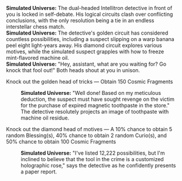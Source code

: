 {{Dialogue Start}}
:'''Simulated Universe:''' The dual-headed Intellitron detective in front of you is locked in self-debate. His logical circuits clash over conflicting conclusions, with the only resolution being a tie in an endless interstellar chess match.
:'''Simulated Universe:''' The detective's golden circuit has considered countless possibilities, including a suspect slipping on a warp banana peel eight light-years away. His diamond circuit explores various motives, while the simulated suspect grapples with how to freeze mint-flavored machine oil.
:'''Simulated Universe:''' "Hey, assistant, what are you waiting for? Go knock that fool out!" Both heads shout at you in unison.
:{{DIcon|Star}} Knock out the golden head of tricks &mdash; Obtain 150 Cosmic Fragments
::'''Simulated Universe:''' "Well done! Based on my meticulous deduction, the suspect must have sought revenge on the victim for the purchase of expired magnetic toothpaste in the store." The detective resolutely projects an image of toothpaste with machine oil residue.
:{{DIcon|Star}} Knock out the diamond head of motives &mdash; A 10% chance to obtain 5 random Blessing(s), 40% chance to obtain 2 random Curio(s), and 50% chance to obtain 100 Cosmic Fragments
::'''Simulated Universe:''' "I've listed 12,222 possibilities, but I'm inclined to believe that the tool in the crime is a customized holographic rose," says the detective as he confidently presents a paper report.
{{Dialogue End}}